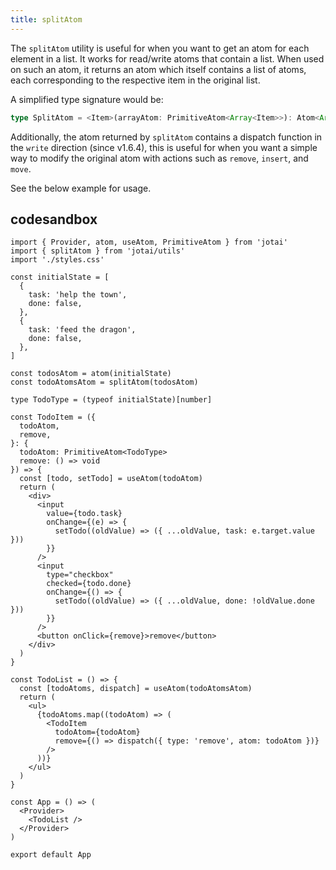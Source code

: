 ```yaml
---
title: splitAtom
---
```


The `splitAtom` utility is useful for when you want to get an atom for each element in a list.
It works for read/write atoms that contain a list. When used on such an atom, it returns an atom
which itself contains a list of atoms, each corresponding to the respective item in the original list.

A simplified type signature would be:

```ts
type SplitAtom = <Item>(arrayAtom: PrimitiveAtom<Array<Item>>): Atom<Array<PrimitiveAtom<Item>>>
```

Additionally, the atom returned by `splitAtom` contains a dispatch function in the `write` direction (since v1.6.4),
this is useful for when you want a simple way to modify the original atom with actions such as `remove`, `insert`, and `move`.

See the below example for usage.

## codesandbox

<CodeSandbox id="s4hvgo" />

```tsx
import { Provider, atom, useAtom, PrimitiveAtom } from 'jotai'
import { splitAtom } from 'jotai/utils'
import './styles.css'

const initialState = [
  {
    task: 'help the town',
    done: false,
  },
  {
    task: 'feed the dragon',
    done: false,
  },
]

const todosAtom = atom(initialState)
const todoAtomsAtom = splitAtom(todosAtom)

type TodoType = (typeof initialState)[number]

const TodoItem = ({
  todoAtom,
  remove,
}: {
  todoAtom: PrimitiveAtom<TodoType>
  remove: () => void
}) => {
  const [todo, setTodo] = useAtom(todoAtom)
  return (
    <div>
      <input
        value={todo.task}
        onChange={(e) => {
          setTodo((oldValue) => ({ ...oldValue, task: e.target.value }))
        }}
      />
      <input
        type="checkbox"
        checked={todo.done}
        onChange={() => {
          setTodo((oldValue) => ({ ...oldValue, done: !oldValue.done }))
        }}
      />
      <button onClick={remove}>remove</button>
    </div>
  )
}

const TodoList = () => {
  const [todoAtoms, dispatch] = useAtom(todoAtomsAtom)
  return (
    <ul>
      {todoAtoms.map((todoAtom) => (
        <TodoItem
          todoAtom={todoAtom}
          remove={() => dispatch({ type: 'remove', atom: todoAtom })}
        />
      ))}
    </ul>
  )
}

const App = () => (
  <Provider>
    <TodoList />
  </Provider>
)

export default App
```
